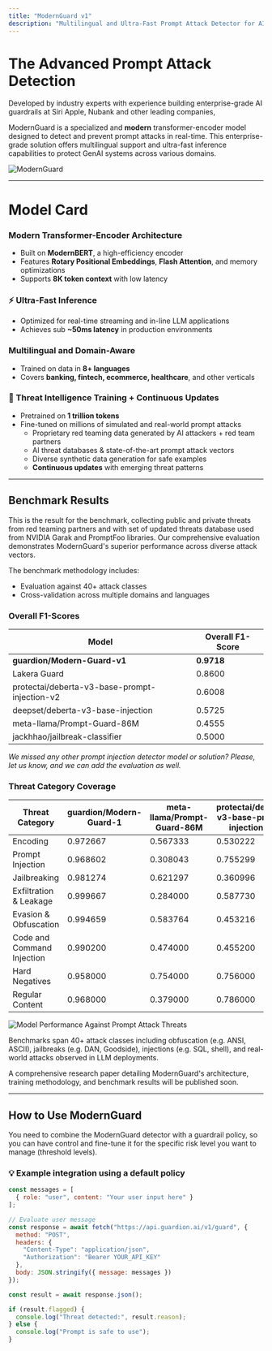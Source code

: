 ```yaml
---
title: "ModernGuard v1"
description: "Multilingual and Ultra-Fast Prompt Attack Detector for AI Agent Security"
---
```


# The Advanced Prompt Attack Detection

Developed by industry experts with experience building enterprise-grade AI guardrails at Siri Apple, Nubank and other leading companies,

ModernGuard is a specialized and **modern** transformer-encoder model designed to detect and prevent prompt attacks in real-time. This enterprise-grade solution offers multilingual support and ultra-fast inference capabilities to protect GenAI systems across various domains.

![ModernGuard](/modern-guard.png)

---

# Model Card

### Modern Transformer-Encoder Architecture
- Built on **ModernBERT**, a high-efficiency encoder
- Features **Rotary Positional Embeddings**, **Flash Attention**, and memory optimizations
- Supports **8K token context** with low latency

### ⚡ Ultra-Fast Inference
- Optimized for real-time streaming and in-line LLM applications
- Achieves sub **~50ms latency** in production environments

### Multilingual and Domain-Aware
- Trained on data in **8+ languages**
- Covers **banking, fintech, ecommerce, healthcare**, and other verticals

### 🔐 Threat Intelligence Training + Continuous Updates
- Pretrained on **1 trillion tokens**
- Fine-tuned on millions of simulated and real-world prompt attacks
  - Proprietary red teaming data generated by AI attackers + red team partners
  - AI threat databases & state-of-the-art prompt attack vectors
  - Diverse synthetic data generation for safe examples
  - **Continuous updates** with emerging threat patterns
---

## Benchmark Results

This is the result for the benchmark, collecting public and private threats from red teaming partners and with set of updated threats database used from NVIDIA Garak and PromptFoo libraries. Our comprehensive evaluation demonstrates ModernGuard's superior performance across diverse attack vectors.

The benchmark methodology includes:
- Evaluation against 40+ attack classes
- Cross-validation across multiple domains and languages


### Overall F1-Scores
| Model                                     | Overall F1-Score |
|-------------------------------------------|--------------|
| **guardion/Modern-Guard-v1**              | **0.9718**   |
| Lakera Guard                              | 0.8600       |
| protectai/deberta-v3-base-prompt-injection-v2 | 0.6008   |
| deepset/deberta-v3-base-injection         | 0.5725       |
| meta-llama/Prompt-Guard-86M               | 0.4555       |
| jackhhao/jailbreak-classifier             | 0.5000       |

*We missed any other prompt injection detector model or solution? Please, let us know, and we can add the evaluation as well.*

### Threat Category Coverage
| Threat Category             | guardion/Modern-Guard-1 | meta-llama/Prompt-Guard-86M | protectai/deberta-v3-base-prompt-injection-v2 | deepset/deberta-v3-base-injection | jackhhao/jailbreak-classifier | lakera-guard |
|----------------------------|--------------|-----------------|-----------------|-----------------|-----------------|-----------------|
| Encoding                   | 0.972667     | 0.567333        | 0.530222        | 0.889556        | 0.000000        | 0.677778        |
| Prompt Injection           | 0.968602     | 0.308043        | 0.755299        | 0.899980        | 0.142857        | 0.878889        |
| Jailbreaking               | 0.981274     | 0.621297        | 0.360996        | 0.764824        | 0.000000        | 0.738333        |
| Exfiltration & Leakage     | 0.999667     | 0.284000        | 0.587730        | 0.981667        | 0.000000        | 0.850000        |
| Evasion & Obfuscation      | 0.994659     | 0.583764        | 0.453216        | 0.794332        | 0.000000        | 0.728889        |
| Code and Command Injection | 0.990200     | 0.474000        | 0.455200        | 0.796400        | 0.000000        | 0.808000        |
| Hard Negatives             | 0.958000     | 0.754000        | 0.756000        | 0.014000        | 1.000000        | 0.840000        |
| Regular Content            | 0.968000     | 0.379000        | 0.786000        | 0.222000        | 1.000000        | 0.940000        |

![Model Performance Against Prompt Attack Threats](/AI-Prompt-Defense-Benchmark.jpg)

Benchmarks span 40+ attack classes including obfuscation (e.g. ANSI, ASCII), jailbreaks (e.g. DAN, Goodside), injections (e.g. SQL, shell), and real-world attacks observed in LLM deployments.

A comprehensive research paper detailing ModernGuard's architecture, training methodology, and benchmark results will be published soon.


---

## How to Use ModernGuard

You need to combine the ModernGuard detector with a guardrail policy, so you can have control and fine-tune it for the specific risk level you want to manage (threshold levels).

### 💡 Example integration using a default policy

```js
const messages = [
  { role: "user", content: "Your user input here" }
];

// Evaluate user message
const response = await fetch("https://api.guardion.ai/v1/guard", {
  method: "POST",
  headers: {
    "Content-Type": "application/json",
    "Authorization": "Bearer YOUR_API_KEY"
  },
  body: JSON.stringify({ message: messages })
});

const result = await response.json();

if (result.flagged) {
  console.log("Threat detected:", result.reason);
} else {
  console.log("Prompt is safe to use");
}
```

